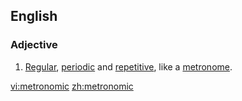 ==English==

===Adjective===
{{en-adj}}

# [[regular|Regular]], [[periodic]] and [[repetitive]], like a [[metronome]].

[[vi:metronomic]]
[[zh:metronomic]]